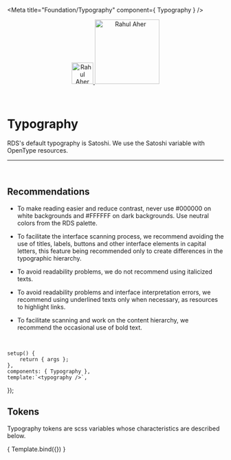 
<Meta title="Foundation/Typography" component={ Typography } />

<div align="center" style={{display: 'flex'}}>
    <a href="https://rahulaher.netlify.app">
        <img src="https://rahulaher.netlify.app/img/logo/glyph-black-colored.svg" alt="Rahul Aher logo" width="50" />
        <img src="https://rahulaher.netlify.app/img/logo/word-black-colored.svg" alt="Rahul Aher" width="150" />
    </a>
</div>

<br />
<br />

# Typography

RDS's default typography is Satoshi. We use the Satoshi variable with OpenType resources.

<hr />
<br />

## Recommendations

- To make reading easier and reduce contrast, never use #000000 on white backgrounds and #FFFFFF on dark backgrounds. Use neutral colors from the RDS palette.

- To facilitate the interface scanning process, we recommend avoiding the use of titles, labels, buttons and other interface elements in capital letters, this feature being recommended only to create differences in the typographic hierarchy.

- To avoid readability problems, we do not recommend using italicized texts.

- To avoid readability problems and interface interpretation errors, we recommend using underlined texts only when necessary, as resources to highlight links.

- To facilitate scanning and work on the content hierarchy, we recommend the occasional use of bold text.

<br />

	setup() {
		return { args };
	},
	components: { Typography },
	template:`<typography />`,
});

## Tokens
Typography tokens are scss variables whose characteristics are described below.
<br />

<Story name="typography">
	{ Template.bind({}) }
</Story>
